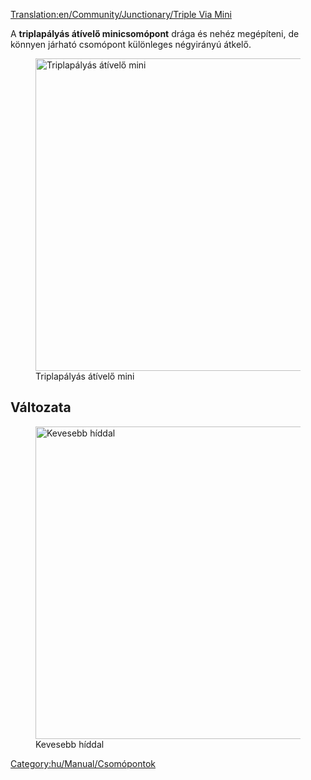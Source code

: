 [[Translation:en/Community/Junctionary/Triple Via Mini]]

{{hu/Community/Junctionary/Csomópontmenü}}

A '''triplapályás átívelő minicsomópont''' drága és nehéz megépíteni, de könnyen járható csomópont különleges négyirányú átkelő.

[[File:en/Community/Junctionary/3VM.png|none|thumb|500px|Triplapályás átívelő mini]]

{{hu/Community/Junctionary/Csomópontok tulajdonságai|Drága|3|1|1|1|1|0|1|1|0|0|1|||
*Nagyon sok vonat egyidejű kezelésére képes.
*Külön irányokat használ.
*Kis területet igényel (8x12).
*Nincs éles kanyar, vagy csak néhány van.
*Nem lehet dugó, sem torlódás.
*Nincs sem pályaelágazás, sem becsatlakozás.
*Azért nincs pályakapcsolat, mert egyszerű vagy dupla vonalak kiszolgálására is alkalmas. Építsd, ahogy jónak látod.
}}

==Változata==
[[File:en/Community/Junctionary/3VM2.png|none|thumb|500px|Kevesebb híddal]]

[[Category:hu/Manual/Csomópontok]]